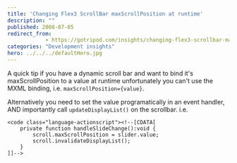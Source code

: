 ```yaml
---
title: 'Changing Flex3 ScrollBar maxScrollPosition at runtime'
description: ""
published: 2008-07-05
redirect_from: 
            - https://gotripod.com/insights/changing-flex3-scrollbar-maxscrollposition-runtime/
categories: "Development insights"
hero: ../../../defaultHero.jpg
---
```

A quick tip if you have a dynamic scroll bar and want to bind it's maxScrollPosition to a value at runtime unfortunately you can't use the MXML binding, i.e. `maxScrollPosition={value}`.

Alternatively you need to set the value programatically in an event handler, AND importantly call `updateDisplayList()` on the scrollbar. i.e.

```
<code class="language-actionscript"><!--[CDATA[
	private function handleSlideChange():void {
		scroll.maxScrollPosition = slider.value;
		scroll.invalidateDisplayList();
	}
]]-->
```
